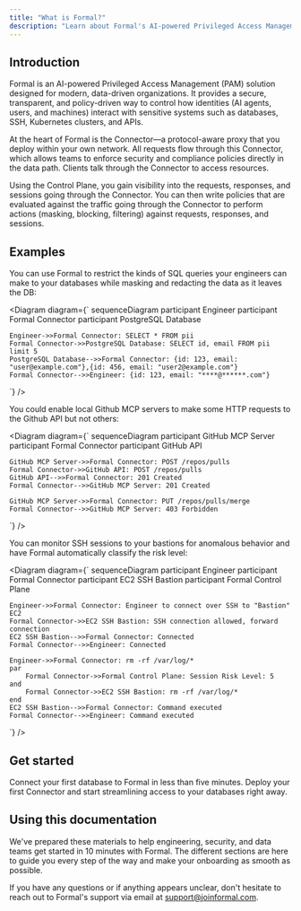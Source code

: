 ```yaml
---
title: "What is Formal?"
description: "Learn about Formal's AI-powered Privileged Access Management solution for modern data-driven organizations"
---
```



## Introduction

Formal is an AI-powered Privileged Access Management (PAM) solution designed for modern, data-driven organizations. It provides a secure, transparent, and policy-driven way to control how identities (AI agents, users, and machines) interact with sensitive systems such as databases, SSH, Kubernetes clusters, and APIs.

At the heart of Formal is the <G anchor="connector">Connector</G>—a protocol-aware proxy that you deploy within your own network. All requests flow through this Connector, which allows teams to enforce security and compliance policies directly in the data path. Clients talk through the Connector to access <G anchor="resource">resources</G>.

Using the <G anchor="control-plane">Control Plane</G>, you gain visibility into the requests, responses, and <G anchor="session">sessions</G> going through the Connector. You can then write <G anchor="policy">policies</G> that are evaluated against the traffic going through the Connector to perform actions (<G anchor="masking">masking</G>, blocking, filtering) against requests, responses, and sessions.

## Examples

You can use Formal to restrict the kinds of SQL queries your engineers can make to your databases while masking and redacting the data as it leaves the DB:

<Diagram diagram={`
sequenceDiagram
    participant Engineer
    participant Formal Connector
    participant PostgreSQL Database

    Engineer->>Formal Connector: SELECT * FROM pii
    Formal Connector->>PostgreSQL Database: SELECT id, email FROM pii limit 5
    PostgreSQL Database-->>Formal Connector: {id: 123, email: "user@example.com"},{id: 456, email: "user2@example.com"}
    Formal Connector-->>Engineer: {id: 123, email: "****@******.com"}

`} />

You could enable local Github MCP servers to make some HTTP requests to the Github API but not others:

<Diagram diagram={`
sequenceDiagram
    participant GitHub MCP Server
    participant Formal Connector
    participant GitHub API

    GitHub MCP Server->>Formal Connector: POST /repos/pulls
    Formal Connector->>GitHub API: POST /repos/pulls
    GitHub API-->>Formal Connector: 201 Created
    Formal Connector-->>GitHub MCP Server: 201 Created

    GitHub MCP Server->>Formal Connector: PUT /repos/pulls/merge
    Formal Connector-->>GitHub MCP Server: 403 Forbidden

`} />

You can monitor SSH sessions to your bastions for anomalous behavior and have Formal automatically classify the risk level:

<Diagram diagram={`
sequenceDiagram
    participant Engineer
    participant Formal Connector
    participant EC2 SSH Bastion
    participant Formal Control Plane

    Engineer->>Formal Connector: Engineer to connect over SSH to "Bastion" EC2
    Formal Connector->>EC2 SSH Bastion: SSH connection allowed, forward connection
    EC2 SSH Bastion-->>Formal Connector: Connected
    Formal Connector-->>Engineer: Connected

    Engineer->>Formal Connector: rm -rf /var/log/*
    par
        Formal Connector->>Formal Control Plane: Session Risk Level: 5
    and
        Formal Connector->>EC2 SSH Bastion: rm -rf /var/log/*
    end
    EC2 SSH Bastion-->>Formal Connector: Command executed
    Formal Connector-->>Engineer: Command executed

`} />

## Get started

<CardGroup cols={2}>
  <Card
    title="Add a Resource"
    icon="database"
    href="/docs/guides/core-concepts/resources"
  >
    Connect your first database to Formal in less than five minutes.
  </Card>
  <Card
    title="Deploy a Connector"
    icon="server"
    href="/docs/guides/getting-started/quickstart"
  >
    Deploy your first Connector and start streamlining access to your databases
    right away.
  </Card>
</CardGroup>

## Using this documentation

We've prepared these materials to help engineering, security, and data teams get started in 10 minutes with Formal. The different sections are here to guide you every step of the way and make your onboarding as smooth as possible.

If you have any questions or if anything appears unclear, don't hesitate to reach out to Formal's support via email at support@joinformal.com.

